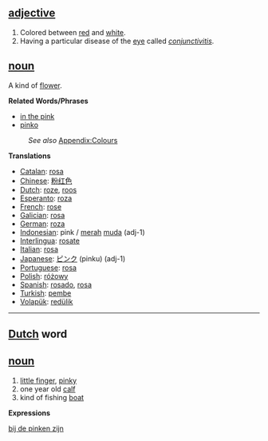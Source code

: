 == [[adjective]] ==
#Colored between [[red]] and [[white]].
#Having a particular disease of the [[eye]] called ''[[conjunctivitis]]''.

== [[noun]] ==
A kind of [[flower]].

'''Related Words/Phrases'''
*[[in the pink]]
*[[pinko]]
:''See also'' [[Wiktionary_Appendix:Colours|Appendix:Colours]]

'''Translations'''

*[[Catalan]]: [[rosa]]
*[[Chinese]]: [[粉红色]]
*[[Dutch]]: [[roze]], [[roos]]
*[[Esperanto]]: [[roza]]
*[[French]]: [[rose]]
*[[Galician]]: [[rosa]]
*[[German]]: [[roza]]
*[[Indonesian]]: pink / [[merah]] [[muda]] (adj-1)
*[[Interlingua]]: [[rosate]]
*[[Italian]]: [[rosa]]
*[[Japanese]]: [[ピンク]] (pinku) (adj-1)
*[[Portuguese]]: [[rosa]]
*[[Polish]]: [[różowy]]
*[[Spanish]]: [[rosado]], [[rosa]]
*[[Turkish]]: [[pembe]]
*[[Volapük]]: [[redülik]]

----
== [[Dutch]] word ==

== [[noun]] ==
#[[little finger]], [[pinky]]
#one year old [[calf]]
#kind of fishing [[boat]]

'''Expressions'''

[[bij de pinken zijn]]